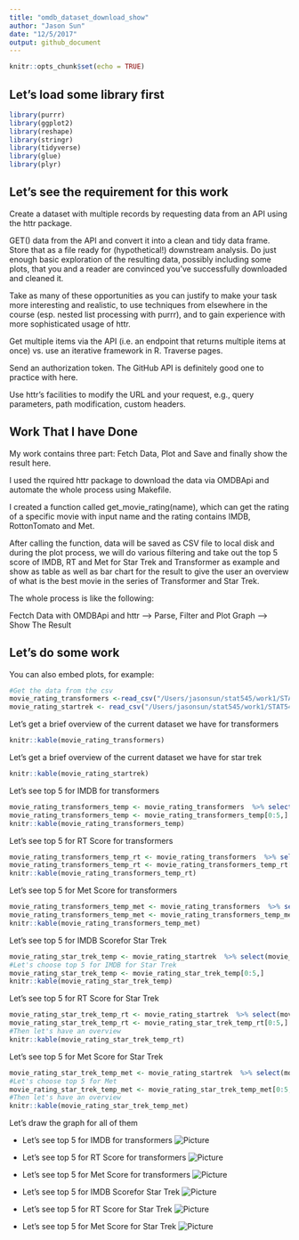 ```yaml
---
title: "omdb_dataset_download_show"
author: "Jason Sun"
date: "12/5/2017"
output: github_document
---
```



```r
knitr::opts_chunk$set(echo = TRUE)
```

## Let's load some library first

```r
library(purrr)
library(ggplot2)
library(reshape)
library(stringr)
library(tidyverse)
library(glue)
library(plyr)
```
## Let's see the requirement for this work
Create a dataset with multiple records by requesting data from an API using the httr package.

GET() data from the API and convert it into a clean and tidy data frame. Store that as a file ready for (hypothetical!) downstream analysis. Do just enough basic exploration of the resulting data, possibly including some plots, that you and a reader are convinced you’ve successfully downloaded and cleaned it.

Take as many of these opportunities as you can justify to make your task more interesting and realistic, to use techniques from elsewhere in the course (esp. nested list processing with purrr), and to gain experience with more sophisticated usage of httr.

Get multiple items via the API (i.e. an endpoint that returns multiple items at once) vs. use an iterative framework in R.
Traverse pages.

Send an authorization token. The GitHub API is definitely good one to practice with here.

Use httr’s facilities to modify the URL and your request, e.g., query parameters, path modification, custom headers.

## Work That I have Done
My work contains three part: Fetch Data, Plot and Save and finally show the result here.

I used the rquired httr package to download the data via OMDBApi and automate the whole process using Makefile.

I created a function called get_movie_rating(name), which can get the rating of a specific movie with input name and the rating contains IMDB, RottonTomato and Met.

After calling the function, data will be saved as CSV file to local disk and during the plot process, we will do various filtering and take out the top 5 score of IMDB, RT and Met for Star Trek and Transformer as example and show as table as well as bar chart for the result to give the user an overview of what is the best movie in the series of Transformer and Star Trek.

The whole process is like the following: 

Fectch Data with OMDBApi and httr ----> Parse, Filter and Plot Graph ----> Show The Result

## Let's do some work

You can also embed plots, for example:

```r
#Get the data from the csv
movie_rating_transformers <-read_csv("/Users/jasonsun/stat545/work1/STAT545-hw01--Bao-Sun/hw10/OMDB/transformers_rating.csv")
movie_rating_startrek <- read_csv("/Users/jasonsun/stat545/work1/STAT545-hw01--Bao-Sun/hw10/OMDB/star_trek_rating.csv")
```


Let's get a brief overview of the current dataset we have for transformers
```r
knitr::kable(movie_rating_transformers)
```

Let's get a brief overview of the current dataset we have for star trek
```r
knitr::kable(movie_rating_startrek)
```

Let's see top 5 for IMDB for transformers
```r
movie_rating_transformers_temp <- movie_rating_transformers  %>% select(movie_title, imdb)%>% filter(imdb > 0) %>% arrange(desc(imdb))
movie_rating_transformers_temp <- movie_rating_transformers_temp[0:5,]
knitr::kable(movie_rating_transformers_temp)
```

Let's see top 5 for RT Score for transformers
```r
movie_rating_transformers_temp_rt <- movie_rating_transformers  %>% select(movie_title, RT)%>% filter(RT > 0) %>% arrange(desc(RT))#Let's choose top 5 for RT for transformers
movie_rating_transformers_temp_rt <- movie_rating_transformers_temp_rt[0:5,]
knitr::kable(movie_rating_transformers_temp_rt)
```

Let's see top 5 for Met Score for transformers
```r
movie_rating_transformers_temp_met <- movie_rating_transformers  %>% select(movie_title, Met)%>% filter(Met > 0) %>% arrange(desc(Met))#Let's choose top 5 for RT for transformers
movie_rating_transformers_temp_met <- movie_rating_transformers_temp_met[0:5,]
knitr::kable(movie_rating_transformers_temp_met)
```

Let's see top 5 for IMDB Scorefor Star Trek
```r
movie_rating_star_trek_temp <- movie_rating_startrek  %>% select(movie_title, imdb)%>% filter(imdb > 0) %>% arrange(desc(imdb))
#Let's choose top 5 for IMDB for Star Trek
movie_rating_star_trek_temp <- movie_rating_star_trek_temp[0:5,]
knitr::kable(movie_rating_star_trek_temp)
```

Let's see top 5 for RT Score for Star Trek
```r
movie_rating_star_trek_temp_rt <- movie_rating_startrek  %>% select(movie_title, RT)%>% filter(RT > 0) %>% arrange(desc(RT))
movie_rating_star_trek_temp_rt <- movie_rating_star_trek_temp_rt[0:5,]
#Then let's have an overview
knitr::kable(movie_rating_star_trek_temp_rt)
```

Let's see top 5 for Met Score for Star Trek
```r
movie_rating_star_trek_temp_met <- movie_rating_startrek  %>% select(movie_title, Met)%>% filter(Met > 0) %>% arrange(desc(Met))
#Let's choose top 5 for Met
movie_rating_star_trek_temp_met <- movie_rating_star_trek_temp_met[0:5,]
#Then let's have an overview
knitr::kable(movie_rating_star_trek_temp_met)
```

Let's draw the graph for all of them

- Let's see top 5 for IMDB for transformers
![Picture](https://github.com/arthursunbao/STAT545-Homework/blob/master/hw10/OMDB/imdb_transformer.png)

- Let's see top 5 for RT Score for transformers
![Picture](https://github.com/arthursunbao/STAT545-Homework/blob/master/hw10/OMDB/rt_transformer.png)

- Let's see top 5 for Met Score for transformers
![Picture](https://github.com/arthursunbao/STAT545-Homework/blob/master/hw10/OMDB/met_transformer.png)

- Let's see top 5 for IMDB Scorefor Star Trek
![Picture](https://github.com/arthursunbao/STAT545-Homework/blob/master/hw10/OMDB/imdb_star_trek.png)

- Let's see top 5 for RT Score for Star Trek
![Picture](https://github.com/arthursunbao/STAT545-Homework/blob/master/hw10/OMDB/rt_star_trek.png)

- Let's see top 5 for Met Score for Star Trek
![Picture](https://github.com/arthursunbao/STAT545-Homework/blob/master/hw10/OMDB/met_star_trek.png)



